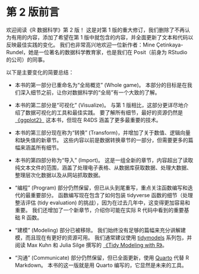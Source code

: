 # 第 2 版前言 {.unnumbered}

欢迎阅读《R 数据科学》第 2 版！
这是对第 1 版的重大修订，我们删除了不再认为有用的内容，添加了希望在第 1 版中就包含的内容，并全面更新了文本和代码以反映最佳实践的变化。
我们也非常高兴地欢迎一位新作者：Mine Çetinkaya-Rundel，她是一位著名的数据科学教育家，也是我们在 Posit（前身为 RStudio 的公司）的同事。

以下是主要变化的简要总结：

-   本书的第一部分已重命名为“全局概览” (Whole game)。
    本部分的目标是在我们深入细节之前，让你对数据科学的“全局”有一个大致的了解。

-   本书的第二部分是“可视化” (Visualize)。
    与第 1 版相比，这部分更详尽地介绍了数据可视化的工具和最佳实践。
    要了解所有细节，最好的资源仍然是 [《ggplot2》](http://ggplot2-book.org/) 这本书，但现在 R4DS 涵盖了更多最重要的技术。

-   本书的第三部分现在称为“转换” (Transform)，并增加了关于数值、逻辑向量和缺失值的新章节。
    这些内容以前是数据转换章节的一部分，但需要更多的篇幅来涵盖所有细节。

-   本书的第四部分称为“导入” (Import)。
    这是一组全新的章节，内容超出了读取纯文本文件的范围，涵盖了处理电子表格、从数据库获取数据、处理大数据、整理层次化数据以及从网站抓取数据。

-   “编程” (Program) 部分仍然保留，但已从头到尾重写，重点关注函数编写和迭代的最重要部分。
    函数编写现在包含了如何包装 tidyverse 函数的细节（处理整洁评估 (tidy evaluation) 的挑战），因为在过去几年中，这变得更加容易和重要。
    我们还增加了一个新章节，介绍你可能在实际 R 代码中看到的重要基础 R 函数。

-   “建模” (Modeling) 部分已被移除。
    我们始终没有足够的篇幅来充分讲解建模，而且现在有更好的资源可用。
    我们通常建议使用 [tidymodels](https://www.tidymodels.org/) 系列包，并阅读 Max Kuhn 和 Julia Silge 撰写的 [《Tidy Modeling with R》](https://www.tmwr.org/)。

-   “沟通” (Communicate) 部分仍然保留，但已全面更新，使用 [Quarto](https://quarto.org/) 代替 R Markdown。
    本书的这一版就是用 Quarto 编写的，它显然是未来的工具。
